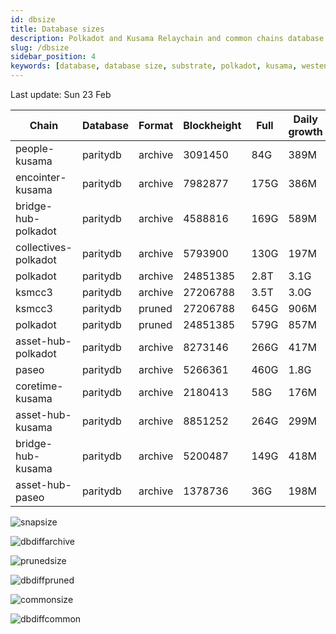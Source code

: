 ```yaml
---
id: dbsize
title: Database sizes
description: Polkadot and Kusama Relaychain and common chains database sizes
slug: /dbsize
sidebar_position: 4
keywords: [database, database size, substrate, polkadot, kusama, westend]
---
```



Last update: Sun 23 Feb

| Chain    | Database   | Format | Blockheight | Full         | Daily growth |
| ------------------------| ----------- | -------- | ------- | ---------- | ----- | 
| people-kusama | paritydb | archive | 3091450 | 84G | 389M |
| encointer-kusama | paritydb | archive | 7982877 | 175G | 386M |
| bridge-hub-polkadot | paritydb | archive | 4588816 | 169G | 589M |
| collectives-polkadot | paritydb | archive | 5793900 | 130G | 197M |
| polkadot | paritydb | archive | 24851385 | 2.8T | 3.1G |
| ksmcc3 | paritydb | archive | 27206788 | 3.5T | 3.0G |
| ksmcc3 | paritydb | pruned | 27206788 | 645G | 906M |
| polkadot | paritydb | pruned | 24851385 | 579G | 857M |
| asset-hub-polkadot | paritydb | archive | 8273146 | 266G | 417M |
| paseo | paritydb | archive | 5266361 | 460G | 1.8G |
| coretime-kusama | paritydb | archive | 2180413 | 58G | 176M |
| asset-hub-kusama | paritydb | archive | 8851252 | 264G | 299M |
| bridge-hub-kusama | paritydb | archive | 5200487 | 149G | 418M |
| asset-hub-paseo | paritydb | archive | 1378736 | 36G | 198M |

![snapsize](/img/archivesize.png)

![dbdiffarchive](/img/dbdiffrelay.png)

![prunedsize](/img/prunedsize.png)

![dbdiffpruned](/img/dbdiffpruned.png)

![commonsize](/img/commonsize.png)

![dbdiffcommon](/img/dbdiffcommon.png)
